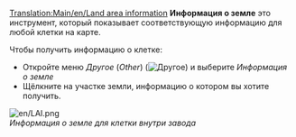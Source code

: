 [[Translation:Main/en/Land area information]]
'''Информация о земле''' это инструмент, который показывает соответствующую информацию для любой клетки на карте.

Чтобы получить информацию о клетке:

*Откройте меню ''Другое'' (''Other'') ([[File:en/manual html 51cda05b.png|Другое]]) и выберите ''Информация о земле''
*Щёлкните на участке земли, информацию о котором вы хотите получить.

[[File:en/LAI.png]]<br>
''Информация о земле для клетки внутри завода''